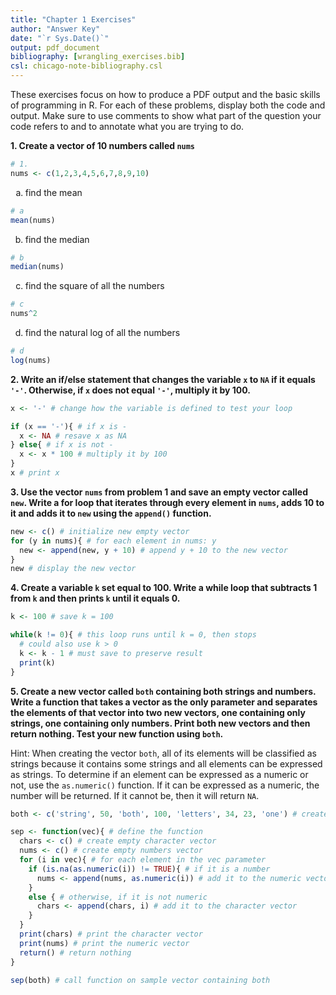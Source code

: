 ```yaml
---
title: "Chapter 1 Exercises"
author: "Answer Key"
date: "`r Sys.Date()`"
output: pdf_document
bibliography: [wrangling_exercises.bib]
csl: chicago-note-bibliography.csl
---
```


These exercises focus on how to produce a PDF output and the basic skills of programming in R. For each of these problems, display both the code and output. Make sure to use comments to show what part of the question your code refers to and to annotate what you are trying to do. 

**1.  Create a vector of 10 numbers called `nums`**

```r
# 1.
nums <- c(1,2,3,4,5,6,7,8,9,10)
```

  a. find the mean
  
```r
# a
mean(nums)
```
  
  b. find the median 
  
```r
# b
median(nums)
```
  
  c. find the square of all the numbers
  
```r
# c 
nums^2
```
  
  d. find the natural log of all the numbers

```r
# d
log(nums)
```

**2. Write an if/else statement that changes the variable `x` to `NA` if it equals `'-'`. Otherwise, if `x` does not equal `'-'`, multiply it by 100.**

```r
x <- '-' # change how the variable is defined to test your loop

if (x == '-'){ # if x is - 
  x <- NA # resave x as NA
} else{ # if x is not -
  x <- x * 100 # multiply it by 100
}
x # print x
```

**3. Use the vector `nums` from problem 1 and save an empty vector called `new`. Write a for loop that iterates through every element in `nums`, adds 10 to it and adds it to `new` using the `append()` function.** 

```r
new <- c() # initialize new empty vector
for (y in nums){ # for each element in nums: y
  new <- append(new, y + 10) # append y + 10 to the new vector
}
new # display the new vector
```

**4. Create a variable `k` set equal to 100. Write a while loop that subtracts 1 from `k` and then prints `k` until it equals 0.**

```r
k <- 100 # save k = 100

while(k != 0){ # this loop runs until k = 0, then stops
  # could also use k > 0 
  k <- k - 1 # must save to preserve result
  print(k)
}
```

**5. Create a new vector called `both` containing both strings and numbers. Write a function that takes a vector as the only parameter and separates the elements of that vector into two new vectors, one containing only strings, one containing only numbers. Print both new vectors and then return nothing. Test your new function using `both`.**

Hint: When creating the vector `both`, all of its elements will be classified as strings because it contains some strings and all elements can be expressed as strings. To determine if an element can be expressed as a numeric or not, use the `as.numeric()` function. If it can be expressed as a numeric, the number will be returned. If it cannot be, then it will return `NA`. 

```r
both <- c('string', 50, 'both', 100, 'letters', 34, 23, 'one') # create vector containing both strings and nums

sep <- function(vec){ # define the function
  chars <- c() # create empty character vector
  nums <- c() # create empty numbers vector
  for (i in vec){ # for each element in the vec parameter
    if (is.na(as.numeric(i)) != TRUE){ # if it is a number
      nums <- append(nums, as.numeric(i)) # add it to the numeric vector
    } 
    else { # otherwise, if it is not numeric
      chars <- append(chars, i) # add it to the character vector
    }
  }
  print(chars) # print the character vector
  print(nums) # print the numeric vector
  return() # return nothing
}

sep(both) # call function on sample vector containing both
```


